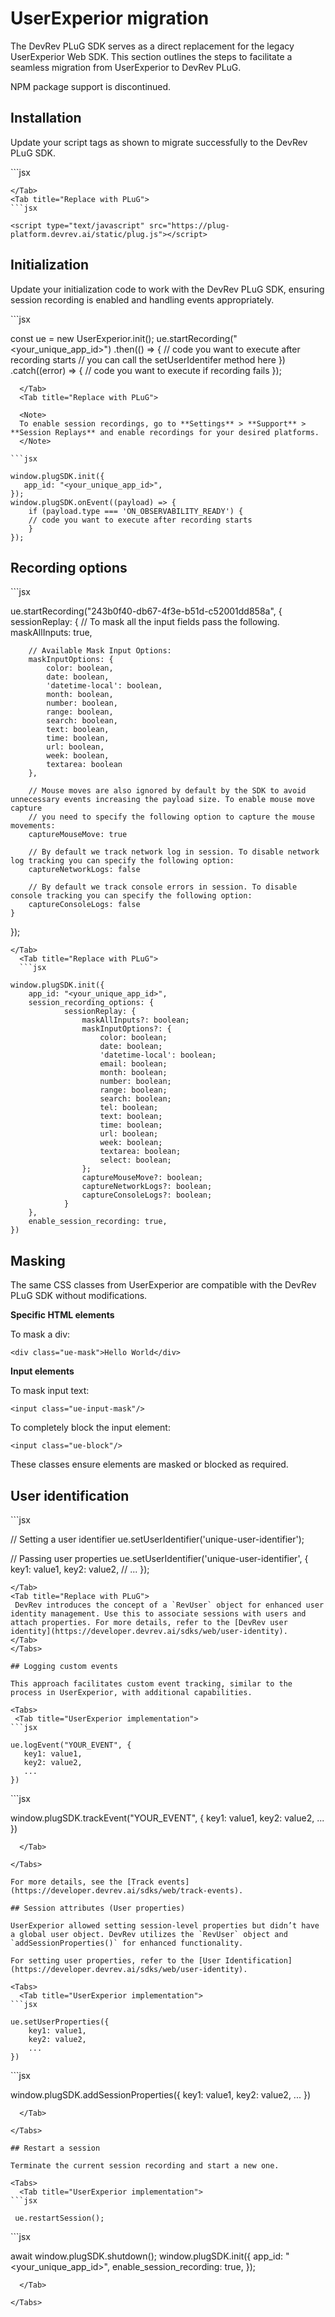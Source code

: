 # UserExperior migration

The DevRev PLuG SDK serves as a direct replacement for the legacy UserExperior Web SDK. This section outlines the steps to facilitate a seamless migration from UserExperior to DevRev PLuG.

<Callout intent="note">
NPM package support is discontinued.
</Callout>

## Installation

Update your script tags as shown to migrate successfully to the DevRev PLuG SDK.
 
<Tabs>
  <Tab title="UserExperior implementation">
    ```jsx

   <script src="https://unpkg.com/user-experior-web@latest/bundle/ue-web-bundle.js"></script>
   ```
  </Tab>
  <Tab title="Replace with PLuG">
   ```jsx

   <script type="text/javascript" src="https://plug-platform.devrev.ai/static/plug.js"></script>
   ```
  </Tab>
</Tabs>

## Initialization

Update your initialization code to work with the DevRev PLuG SDK, ensuring session recording is enabled and handling events appropriately.

<Tabs>
  <Tab title="UserExperior implementation">
```jsx

const ue = new UserExperior.init();
ue.startRecording("<your_unique_app_id>")
.then(() => {
  // code you want to execute after recording starts
  // you can call the setUserIdentifer method here
})
.catch((error) => {
  // code you want to execute if recording fails
});
```
  </Tab>
  <Tab title="Replace with PLuG">

  <Note>
  To enable session recordings, go to **Settings** > **Support** > **Session Replays** and enable recordings for your desired platforms.
  </Note>

```jsx

window.plugSDK.init({
   app_id: "<your_unique_app_id>",
});
window.plugSDK.onEvent((payload) => {
	if (payload.type === 'ON_OBSERVABILITY_READY') {
    // code you want to execute after recording starts
	}
});
```
  </Tab>
 
</Tabs>

## Recording options

<Tabs>
  <Tab title="UserExperior implementation">
```jsx

ue.startRecording("243b0f40-db67-4f3e-b51d-c52001dd858a", {
	sessionReplay: {
		// To mask all the input fields pass the following.
		maskAllInputs: true,
		
		// Available Mask Input Options:
		maskInputOptions: {
		    color: boolean,
		    date: boolean,
		    'datetime-local': boolean,
		    month: boolean,
		    number: boolean,
		    range: boolean,
		    search: boolean,
		    text: boolean,
		    time: boolean,
		    url: boolean,
		    week: boolean,
		    textarea: boolean
		},
		
		// Mouse moves are also ignored by default by the SDK to avoid unnecessary events increasing the payload size. To enable mouse move capture  
		// you need to specify the following option to capture the mouse movements:
		captureMouseMove: true 
		
		// By default we track network log in session. To disable network log tracking you can specify the following option:
		captureNetworkLogs: false 
		
		// By default we track console errors in session. To disable console tracking you can specify the following option:
		captureConsoleLogs: false 
	}
});
```
</Tab>
  <Tab title="Replace with PLuG">
  ```jsx

window.plugSDK.init({
    app_id: "<your_unique_app_id>",
    session_recording_options: {
			sessionReplay: {
				maskAllInputs?: boolean;
				maskInputOptions?: {
					color: boolean;
					date: boolean;
					'datetime-local': boolean;
					email: boolean;
					month: boolean;
					number: boolean;
					range: boolean;
					search: boolean;
					tel: boolean;
					text: boolean;
					time: boolean;
					url: boolean;
					week: boolean;
					textarea: boolean;
					select: boolean;
				};
				captureMouseMove?: boolean;
				captureNetworkLogs?: boolean;
				captureConsoleLogs?: boolean;
			}
    },
    enable_session_recording: true,
})
```
  </Tab>
 
</Tabs>

## Masking

The same CSS classes from UserExperior are compatible with the DevRev PLuG SDK without modifications.

**Specific HTML elements**

To mask a div:
 ```
<div class="ue-mask">Hello World</div>
 ```

**Input elements**

To mask input text:

 ```
<input class="ue-input-mask"/>
 ```

To completely block the input element:

 ```
<input class="ue-block"/>
 ```

These classes ensure elements are masked or blocked as required.

## User identification

<Tabs>
  <Tab title="UserExperior implementation">
 ```jsx

// Setting a user identifier
ue.setUserIdentifier('unique-user-identifier');

// Passing user properties
ue.setUserIdentifier('unique-user-identifier', {
  key1: value1,
  key2: value2,
  // ...
});
 ```
</Tab>
<Tab title="Replace with PLuG">
  DevRev introduces the concept of a `RevUser` object for enhanced user identity management. Use this to associate sessions with users and attach properties. For more details, refer to the [DevRev user identity](https://developer.devrev.ai/sdks/web/user-identity).
</Tab>
</Tabs>

## Logging custom events

This approach facilitates custom event tracking, similar to the process in UserExperior, with additional capabilities.

<Tabs>
  <Tab title="UserExperior implementation">
```jsx

ue.logEvent("YOUR_EVENT", {
    key1: value1,
    key2: value2,
    ...
})
```
  </Tab>
  <Tab title="Replace with PLuG">
```jsx

window.plugSDK.trackEvent("YOUR_EVENT", {
    key1: value1,
    key2: value2,
    ...
})
```
  </Tab>
 
</Tabs>

For more details, see the [Track events](https://developer.devrev.ai/sdks/web/track-events).

## Session attributes (User properties)

UserExperior allowed setting session-level properties but didn’t have a global user object. DevRev utilizes the `RevUser` object and `addSessionProperties()` for enhanced functionality.

For setting user properties, refer to the [User Identification](https://developer.devrev.ai/sdks/web/user-identity).

<Tabs>
  <Tab title="UserExperior implementation">
```jsx

ue.setUserProperties({
    key1: value1,
    key2: value2,
    ...
})
```
  </Tab>
  <Tab title="Replace with PLuG">
```jsx
 
window.plugSDK.addSessionProperties({
    key1: value1,
    key2: value2,
    ...
})
```
  </Tab>
 
</Tabs>

## Restart a session

Terminate the current session recording and start a new one.

<Tabs>
  <Tab title="UserExperior implementation">
```jsx

 ue.restartSession();
```  
</Tab>
  <Tab title="Replace with PLuG">
```jsx

await window.plugSDK.shutdown();
window.plugSDK.init({
   app_id: "<your_unique_app_id>",
   enable_session_recording: true,
});
```
  </Tab>
 
</Tabs>




